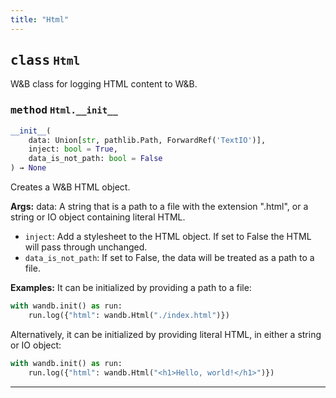 ```yaml
---
title: "Html"
---
```







## <kbd>class</kbd> `Html`
W&B class for logging HTML content to W&B. 

### <kbd>method</kbd> `Html.__init__`

```python
__init__(
    data: Union[str, pathlib.Path, ForwardRef('TextIO')],
    inject: bool = True,
    data_is_not_path: bool = False
) → None
```

Creates a W&B HTML object. 



**Args:**
  data:  A string that is a path to a file with the extension ".html",  or a string or IO object containing literal HTML. 
 - `inject`:  Add a stylesheet to the HTML object. If set  to False the HTML will pass through unchanged. 
 - `data_is_not_path`:  If set to False, the data will be  treated as a path to a file. 



**Examples:**
 It can be initialized by providing a path to a file: 

```python
with wandb.init() as run:
    run.log({"html": wandb.Html("./index.html")})
``` 

Alternatively, it can be initialized by providing literal HTML, in either a string or IO object: 

```python
with wandb.init() as run:
    run.log({"html": wandb.Html("<h1>Hello, world!</h1>")})
``` 




---



